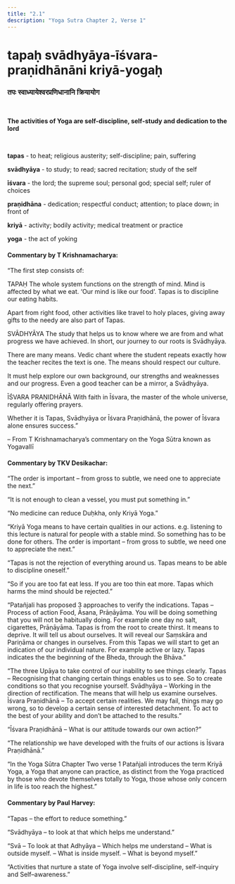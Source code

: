 ```yaml
---
title: "2.1"
description: "Yoga Sutra Chapter 2, Verse 1"
---
```


# tapaḥ svādhyāya-īśvara-praṇidhānāni kriyā-yogaḥ

### तपः स्वाध्यायेश्वरप्रणिधानानि क्रियायोग

<br />

**The activities of Yoga are self-discipline, self-study and dedication to the lord**

<br />

**tapas** - to heat; religious austerity; self-discipline; pain, suffering <br />

**svādhyāya** - to study; to read; sacred recitation; study of the self <br />

**īśvara** - the lord; the supreme soul; personal god; special self; ruler of choices <br />

**praṇidhāna** - dedication; respectful conduct; attention; to place down; in front of <br />

**kriyā** - activity; bodily activity; medical treatment or practice <br />

**yoga** - the act of yoking <br />

#### Commentary by T Krishnamacharya:

“The first step consists of:

TAPAḤ
The whole system functions on the strength of mind.
Mind is affected by what we eat.
‘Our mind is like our food‘.
Tapas is to discipline our eating habits.

Apart from right food, other activities like travel to holy places,
giving away gifts to the needy are also part of Tapas.

SVĀDHYĀYA
The study that helps us to know where we are from and what progress we have achieved.
In short, our journey to our roots is Svādhyāya.

There are many means. Vedic chant where the student
repeats exactly how the teacher recites the text is one.
The means should respect our culture.

It must help explore our own background,
our strengths and weaknesses and our progress.
Even a good teacher can be a mirror, a Svādhyāya.

ĪŚVARA PRAṆIDHĀNĀ
With faith in Īśvara,
the master of the whole universe,
regularly offering prayers.

Whether it is Tapas, Svādhyāya or Īśvara Praṇidhānā,
the power of Īśvara alone ensures success.”

– From T Krishnamacharya’s commentary on the Yoga Sūtra known as Yogavallī

#### Commentary by TKV Desikachar:

“The order is important
– from gross to subtle,
we need one to appreciate the next.”

“It is not enough to clean a vessel,
you must put something in.”

“No medicine can reduce Duḥkha,
only Kriyā Yoga.”

“Kriyā Yoga means to have certain qualities in our actions.
e.g. listening to this lecture
is natural for people with a stable mind.
So something has to be done for others.
The order is important
– from gross to subtle,
we need one to appreciate the next.”

“Tapas is not the rejection of everything around us.
Tapas means to be able to discipline oneself.”

“So if you are too fat eat less.
If you are too thin eat more.
Tapas which harms the mind should be rejected.”

“Patañjali has proposed 3 approaches to verify the indications.
Tapas – Process of action
Food, Āsana, Prāṇāyāma.
You will be doing something that you will not be habitually doing.
For example one day no salt, cigarettes, Prāṇāyāma.
Tapas is from the root to create thirst.
It means to deprive.
It will tell us about ourselves.
It will reveal our Saṃskāra and Pariṇāma or changes in ourselves.
From this Tapas we will start to get an indication of our individual nature.
For example active or lazy.
Tapas indicates the the beginning of the Bheda, through the Bhāva.”

“The three Upāya to take control of our inability to see things clearly.
Tapas –
Recognising that changing certain things enables us to see.
So to create conditions so that you recognise yourself.
Svādhyāya –
Working in the direction of rectification.
The means that will help us examine ourselves.
Īśvara Praṇidhānā –
To accept certain realities.
We may fail, things may go wrong,
so to develop a certain sense of interested detachment.
To act to the best of your ability and don’t be attached to the results.”

“Īśvara Praṇidhānā –
What is our attitude towards our own action?”

“The relationship we have developed with the fruits of our actions is Īśvara Praṇidhānā.”

“In the Yoga Sūtra Chapter Two verse 1 Patañjali introduces the term Kriyā Yoga,
a Yoga that anyone can practice,
as distinct from the Yoga practiced by those who devote themselves totally to Yoga,
those whose only concern in life is too reach the highest.”

#### Commentary by Paul Harvey:

“Tapas – the effort to reduce something.”

“Svādhyāya – to look at that which helps me understand.”

“Svā – To look at that
Adhyāya – Which helps me understand
– What is outside myself.
– What is inside myself.
– What is beyond myself.”

“Activities that nurture a state of Yoga involve
self-discipline, self-inquiry and Self–awareness.”
